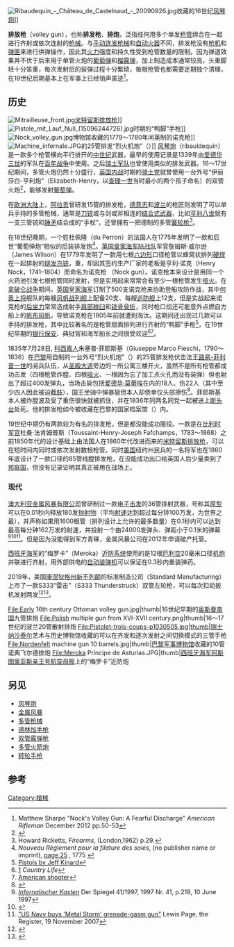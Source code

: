 {{Refimprove|time=2020-11-24T11:30:04+00:00}}
{{NoteTA
|G1=Military
|G2=Firearms
|G3=Unit
|G4=Country
}}
[[File:Ribaudequin_-_Château_de_Castelnaud_-_20090926.jpg|thumb]]收藏的16世纪[[风琴炮|风琴炮]]]]

'''排放枪'''（volley gun），也称'''排发枪'''、'''排炮'''，泛指任何用多个单发[[枪管|枪管]]绑合在一起进行齐射或依次连射的[[枪械|枪械]]。与[[连发枪械#手动供弹|手动连发枪械]]和[[自动火器|自动火器]]不同，排发枪没有[[枪机|枪机]]和[[弹匣|弹匣]]来进行供弹操作，因此其[[火力|火力]]强度和持久性受到枪管数量的限制。因为弹道效果并不优于后来用于单管火炮的[[葡萄弹|葡萄弹]]和[[榴霰弹|榴霰弹]]，加上制造成本通常较高，头重脚轻十分笨重，每次发射后的装弹过程十分繁琐，每根枪管也都需要定期独个清理，在19世纪后期基本上在军事上已经销声匿迹<ref name="nra">Matthew Sharpe "Nock's Volley Gun: A Fearful Discharge" ''American Rifleman'' December 2012 pp.50-53</ref>。

== 历史 ==
[[File:Mitrailleuse_front.jpg|thumb]][[米特留斯排放枪|米特留斯排放枪]]]]
[[File:Pistole_mit_Lauf_Null_(15096244726).jpg|thumb]]时期的“鸭脚”手枪]]
[[File:Nock_volley_gun.jpg|thumb]]博物馆收藏的1779～1780年间英制的诺克枪]]
[[File:Machine_infernale.JPG|thumb]]的25管排发“烈火机炮”（''{{lang|fr|Machine infernale}}''）]]
[[风琴炮|风琴炮]]（ribauldequin）是一款多个枪管横向平行排开的[[中世纪|中世纪]]武器，最早的使用记录是1339年由[[爱德华三世|爱德华三世]]的军队在[[百年战争|百年战争]]中使用。之后[[瑞士军队|瑞士军队]]也曾使用类似的排发武器。16～17世纪期间，多管火炮仍然十分盛行，[[英国内战|英国内战]]时期的[[骑士党|骑士党]]就曾使用一台外号“伊丽莎白-亨利炮”（Elizabeth-Henry，以[[查理一世_(英格兰)|查理一世]]当时最小的两个孩子命名）的双管火炮<ref>{{cite web |url=http://www.northamptons.org.uk/arty.html |title=Earl of Northampton's Artillery page |publisher=Northamptons.org.uk |accessdate=2010-02-09 |archive-url=https://web.archive.org/web/20090906011151/http://www.northamptons.org.uk/arty.html |archive-date=2009-09-06}}</ref>，能够发射[[葡萄弹|葡萄弹]]。

在[[欧洲大陆|欧洲大陆]]上，[[阿拉贡|阿拉贡]]曾研发15管的排发枪，[[德意志王国|德意志]]和[[波兰|波兰]]的枪匠则发明了可以单兵手持的多管枪械，通常是[[刀铳|刀铳]]或与剑或斧相连的[[结合式武器|结合式武器]]，比如[[亨利八世|亨利八世]]就有一支三管铳和[[锤矛|锤矛]]结合成的“手杖”，还曾拥有一把德制的多管[[簧轮枪|簧轮枪]]<ref name="ricketts">Howard Ricketts, ''Firearms'', (London,1962) p.29.</ref>。

在18世纪晚期，一个姓杜佩隆（du Perron）的法国人在1775年发明了一款和后世“葡萄弹炮”相似的后装排发炮<ref>''Nouveau Règlement pour la filature des soies'', (no publisher name or imprint), [https://books.google.com/books?id=u_sSFRA5Q70C&pg=PA25 page 25] {{Wayback|url=https://books.google.com/books?id=u_sSFRA5Q70C&pg=PA25 |date=20210903042426 }}, 1775 {{OCLC|405531902}}</ref>。[[英国皇家海军陆战队|英国皇家海军陆战队]]军官詹姆斯·威尔逊（James Wilson）在1779年发明了一款用七根[[六边形|六边形]]{{convert|.46|in|mm}}口径枪管以蜂窝状排列[[硬焊|硬焊]]在一起排射的[[燧发枪|燧发]][[鸟铳|鸟铳]]，重{{convert|13|lb}}，却因其签约生产厂家的老板是亨利·诺克（Henry Nock，1741–1804）而命名为诺克枪 （Nock gun）。诺克枪本来设计是用同一个火药池引发七根枪管同时发射，但是实用起来常常会有至少一根枪管发生[[哑火|哑火]]。在[[拿破仑战争|拿破仑战争]]期间，[[英国皇家海军|英国皇家海军]]订制了500支诺克枪来协助登船攻防作战，其中[[第一代何奧伯爵理查德·何奧|何奥上将]]舰队的每艘[[风帆战列舰|风帆战列舰]]上配备20支、每艘[[巡防舰|巡防舰]]上12支，但是实战起来诺克枪的[[后坐力|后坐力]]常常造成射手[[肩部脱臼|肩部脱臼]]和[[锁骨骨折|锁骨骨折]]，同时枪口焰还可能意外点燃自方船上的[[帆布|帆布]][[风帆|风帆]]，导致诺克枪在1805年前就遭到淘汰。这期间还出现过几款可以手持的排发枪，其中比较著名的是枪管扇面排列进行齐射的“鸭脚”手枪<ref>[https://books.google.co.uk/books?id=ZVnuHX_6bG0C&lpg=PA36&dq=duckfoot%20pistol&pg=PA36#v=onepage&q&f=false Pistols by Jeff Kinard]</ref>，在19世纪早期的[[银行|银行]][[保安|保安]]、典狱官和海军船长之间很受欢迎<ref>[https://www.countrylife.co.uk/luxury/rare-ducks-foot-pistol-plus-five-bizarre-unusual-weapons-170976] {{Wayback|url=https://www.countrylife.co.uk/luxury/rare-ducks-foot-pistol-plus-five-bizarre-unusual-weapons-170976 |date=20201112034718 }} ''Country Life''</ref><ref>[https://books.google.co.uk/books?id=3eeD_xBP3X8C&lpg=PT179&dq=duckfoot%20pistol&pg=PT179#v=onepage&q&f=false American shooter]</ref>。

1835年7月28日, [[科西嘉人|科西嘉人]]朱塞普·菲耶斯基（Giuseppe Marco Fieschi，1790～1836）在[[巴黎|巴黎]]用自制的一台外号“烈火机炮”（''{{lang|fr|Machine infernale}}''）的25管排发枪伏击法王[[路易-菲利普一世|路易-菲利普一世]]的阅兵队伍，从[[圣殿大道|圣殿大道]]旁边的一所公寓三楼开火，虽然不是所有枪管都成功击发（四根枪管炸膛、四根[[哑火|哑火]]、一根因为忘了加工点火孔而没有装弹）但也射出了超过400发弹丸，当场击毙包括[[爱德华·莫蒂埃|爱德华·莫蒂埃]]在内的18人、伤22人（其中至少四人因此被迫[[截肢|截肢]]），国王坐骑中弹暴毙但本人却侥幸仅头部擦伤<ref name="Bouveiron">{{cite book |last=Bouveiron |first=A. |url=https://archive.org/details/anhistoricaland00fiesgoog |title=A Historical and Biographical Sketch of Fieschi |publisher=Sold at the office of the editor |page=[https://archive.org/details/anhistoricaland00fiesgoog/page/n18 16] |via=Internet Archive |date=1835 |accessdate=30 January 2015 }}</ref>。菲耶斯基本人被炸膛波及受了重伤很快就被抓住，并在1836年同两名同党一起被送上[[断头台|断头台]]处死。他的排发枪如今被收藏在巴黎的国家档案馆（{{lang|fr|Musée des Archives Nationales}}）内。

19世纪中期仍有两款较为有名的排发枪，但是都没能成功服役。一款是在[[比利时军队|比利时军官]]杜桑·法肯姆普斯（Toussaint-Henry-Joseph Fafchamps，1783～1868）之前1850年代的设计基础上由法国人在1860年代改进而来的[[米特留斯排放枪|米特留斯排放枪]]，可以在短时间内同时或依次发射数根枪管。同时[[美国|美国]]纽约州民兵的一名将军也在1860年底设计了一款{{convert|.50|in|1}}口径的85管线膛排发枪，在没能成功出口给英国人后少量卖到了[[美利坚联盟国|邦联国]]，但没有记录证明其真正被用在战场上。

=== 现代 ===
[[澳大利亚|澳大利亚]][[金属风暴|金属风暴有限公司]]曾研制过一款[[电子点火头|电子击发]]的36管排射武器，号称其[[原型_(工程)|原型]]可以在0.01秒内释放180发[[抛射物|抛射物]]（平均[[射速|射速]]达到超过每分钟100万发，为世界之最），并声称如果用1600根管（排列设计上允许的最多数量）在0.1秒内可以达到最高每分钟162万发的射速，并投射一个由24000发弹头、弹距小于0.1米的弹幕<ref name="DSp1997-41">[http://magazin.spiegel.de/EpubDelivery/spiegel/pdf/8791316 ''Infernalischer Kasten''] {{Wayback|url=http://magazin.spiegel.de/EpubDelivery/spiegel/pdf/8791316 |date=20190922074601 }} Der Spiegel 41/1997, 1997 Nr. 41, p.218, 10 June 1997</ref><ref>{{cite web|url=http://www.popularmechanics.com/technology/military_law/1281426.html |title=Metal Storm Weapons |first=Scott |last=Gourley |date=September 2001 |work=[[Popular_Mechanics|Popular Mechanics]] |publisher=[[Hearst_Communications|Hearst Communications]]|archiveurl=https://web.archive.org/web/20100124205023/http://www.popularmechanics.com/technology/military_law/1281426.html |archivedate=24 January 2010 }}</ref><ref name="TRegister20071119">[https://www.theregister.co.uk/2007/11/19/metal_storm_robot_machinegun_grenade_gasm/ "US Navy buys 'Metal Storm' grenade-gasm gun"] {{Wayback|url=https://www.theregister.co.uk/2007/11/19/metal_storm_robot_machinegun_grenade_gasm/ |date=20191019114734 }} Lewis Page, the Register, 19 November 2007</ref>。但是因为没能得到军方青睐，金属风暴公司在2012年申请破产托管。

[[西班牙海军|西班牙海军]]的“梅罗卡”（Meroka）[[近防系统|近防系统]]使用的是12根[[莱茵金属防空系统|厄利空]]20毫米口径[[机炮|机炮]]并联进行齐射，用外部供电的[[自动装弹机|自动装弹机]]可以保证在0.3秒内重装弹药。

2019年，美国[[康涅狄格州|康涅狄格州]][[新不列颠_(康涅狄格州)|新不列颠]]的标准制造公司（Standard Manufacturing）上市了一款S333“雷击”（S333 Thunderstruck）双管左轮枪，可以每次扣动扳机发射两发<ref>{{cite web |url=https://www.ballisticmag.com/2019/07/10/standard-mfg-s333-thunderstruck-available/ |title=Standard Mfg’s 8-Capacity, Double Barrel S333 Pistol Is Finally Available |website=ballisticmag.com |date=July 10, 2019 |access-date=2020-11-16 |archive-date=2020-11-26 |archive-url=https://web.archive.org/web/20201126113546/https://www.ballisticmag.com/2019/07/10/standard-mfg-s333-thunderstruck-available/ |dead-url=no }}</ref><ref>{{cite web |url=https://www.youtube.com/watch?v=89tPawOn7go |title=The S333 Thunderstruck™ - The Ultimate In Personal Protection |publisher=Standard Manufacturing LLC |via=[[YouTube|YouTube]] |date=July 10, 2019 |access-date=2020-11-16 |archive-date=2020-03-20 |archive-url=https://web.archive.org/web/20200320002748/https://www.youtube.com/watch?v=89tPawOn7go |dead-url=no }}</ref>。

<gallery>
File:Early 16th century Ottoman volley gun.jpg|thumb|16世纪早期的[[奥斯曼帝国|奥斯曼帝国]]九管排炮
File:Polish multiple gun from XVI-XVII century.png|thumb|16～17世纪的波兰20管散射排炮
File:Pistolet-trois-coups-p1030505.jpg|thumb|瑞士[[纳沙泰尔|纳沙泰尔]]艺术与历史博物馆收藏的可以在齐发和逐次发射之间切换模式的三管手枪
File:Nordenfelt machine gun 10 barrels.jpg|thumb|[[巴黎军事博物馆|巴黎军事博物馆]]收藏的10管诺典飞尔德排炮
File:Meroka Príncipe de Asturias.JPG|thumb|[[西班牙海军|西班牙海军]][[阿斯图里亚斯亲王号航空母舰|阿斯图里亚斯亲王号航空母舰]]上的“梅罗卡”近防炮 
</gallery>

== 另见 ==
* [[风琴炮|风琴炮]]
* [[金属风暴|金属风暴]]
* [[多管枪械|多管枪械]]
* [[德林加手枪|德林加手枪]]
* [[双管霰弹枪|双管霰弹枪]]
* [[多管火箭炮|多管火箭炮]]
* [[转轮手枪|转轮手枪]]

== 参考 ==
{{reflist}}

{{多管槍械}}
[[Category:槍械|Category:槍械]]